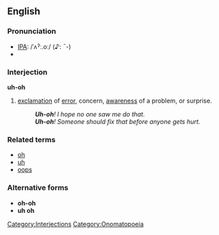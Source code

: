 ==English==

===Pronunciation===
*[[IPA]]: /ˈʌˀː.oː/ (♪: ˉ-)
*{{audio|en-us-uh-oh.ogg|Audio (US)}}

===Interjection===
'''uh-oh''' 

# [[exclamation]] of [[error]], concern, [[awareness]] of a problem, or surprise.
#: '''''Uh-oh'''!  I hope no one saw me do that.''
#: '''''Uh-oh'''!  Someone should fix that before anyone gets hurt.''

===Related terms===
*[[oh]]
*[[uh]]
*[[oops]]

===Alternative forms===
*'''oh-oh'''
*'''uh oh'''

[[Category:Interjections]]
[[Category:Onomatopoeia]]